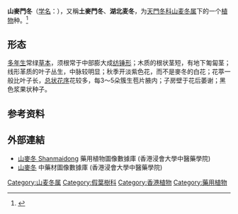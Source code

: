 {{Speciesbox 
| name = 山麥冬
| image = LyriopeSpicata wb.jpg
| image_width = 250px
| image_caption = 
| genus = Liriope
| species = spicata
| authority = (Thunb.) Lour.
|synonyms = 湖北麦冬 ''Liriope spicata'' var. ''prolifera'' Y.T. Ma
}}

'''山麥門冬'''（[[学名|学名]]：{{lang|la|'''''Liriope spicata'''''}}），又稱'''土麥門冬'''、'''湖北麦冬'''，为[[天門冬科|天門冬科]][[山麦冬属|山麦冬属]]下的一个[[植物|植物]]种。<ref>{{cite web | url=http://db.kib.ac.cn/CNFlora/SearchResult.aspx?CPNI=CPNI-263-05784 | title=山麥門冬 Liriope spicata Lour. | publisher=中国植物物种信息数据库 | accessdate=2013-01-15}}</ref>

==形态==
[[多年生植物|多年生]]常绿[[草本|草本]]，须根常于中部膨大成[[纺锤形|纺锤形]]；木质的根状茎短，有地下匍匐茎；线形革质的叶子丛生，中脉较明显；秋季开淡紫色花，而不是麥冬的白花；花葶一般比叶子长，[[总状花序|总状花序]]花较多，每3～5朵簇生苞片腋内；子房壁于花后萎谢；黑色浆果状种子。

==参考资料==
{{Reflist}}

==外部連結==	
* [http://libproject.hkbu.edu.hk/was40/detail?lang=ch&channelid=1288&searchword=herb_id=D00373 山麥冬 Shanmaidong] {{Wayback|url=http://libproject.hkbu.edu.hk/was40/detail?lang=ch&channelid=1288&searchword=herb_id=D00373 |date=20160304093243 }} 藥用植物圖像數據庫 (香港浸會大學中醫藥學院) {{zh-hant}}{{en}}
*[https://sys01.lib.hkbu.edu.hk/cmed/mmid/detail.php?pid=B00098 山麥冬] 中藥材圖像數據庫  (香港浸會大學中醫藥學院) {{zh}}{{en}} 


{{Taxonbar|from=Q3010159}}

[[Category:山麦冬属|Category:山麦冬属]]
[[Category:假葉樹科|Category:假葉樹科]]
[[Category:香港植物|Category:香港植物]]
[[Category:藥用植物|Category:藥用植物]]